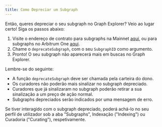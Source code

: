 ```yaml
---
title: Como Depreciar um Subgraph
---
```


Então, queres depreciar o seu subgraph no Graph Explorer? Veio ao lugar certo! Siga os passos abaixo:

1. Visite o endereço de contrato para subgraphs na Mainnet [aqui](https://etherscan.io/address/0xadca0dd4729c8ba3acf3e99f3a9f471ef37b6825#writeProxyContract), ou para subgraphs no Arbitrum One [aqui](https://arbiscan.io/address/0xec9A7fb6CbC2E41926127929c2dcE6e9c5D33Bec#writeProxyContract).
2. Chame o `deprecateSubgraph`, com o seu `SubgraphID` como argumento.
3. Pronto! O seu subgraph não aparecerá mais em buscas no Graph Explorer.

Lembre-se do seguinte:

- A função `deprecateSubgraph` deve ser chamada pela carteira do dono.
- Os curadores não poderão mais sinalizar no subgraph depreciado.
- Curadores que já sinalizaram no subgraph poderão retirar a sua sinalização a um preço de ação normal.
- Subgraphs depreciados serão indicados por uma mensagem de erro.

Se tiver interagido com o subgraph depreciado, poderá achá-lo no seu perfil de utilizador sob a aba "Subgraphs", Indexação ("Indexing") ou Curadoria ("Curating"), respetivamente.
